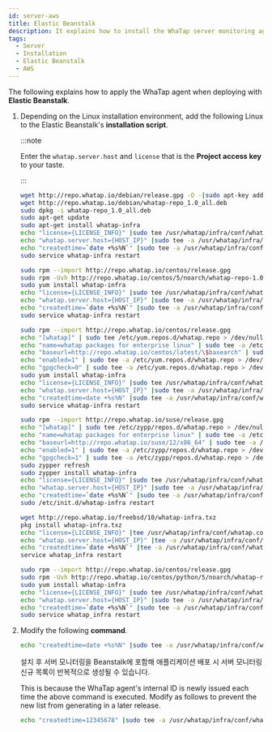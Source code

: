 ```yaml
---
id: server-aws
title: Elastic Beanstalk
description: It explains how to install the WhaTap server monitoring agent in the elastic beanstalk environment.
tags:
  - Server
  - Installation
  - Elastic Beanstalk
  - AWS
---
```



The following explains how to apply the WhaTap agent when deploying with **Elastic Beanstalk**.

1.  Depending on the Linux installation environment, add the following Linux to the Elastic Beanstalk's **installation script**.

    :::note

    Enter the `whatap.server.host` and `license` that is the **Project access key** to your taste.

    :::

    <Tabs>
    <TabItem value="du" label="Debian / Ubuntu" default>

    ```bash
    wget http://repo.whatap.io/debian/release.gpg -O -|sudo apt-key add -
    wget http://repo.whatap.io/debian/whatap-repo_1.0_all.deb
    sudo dpkg -i whatap-repo_1.0_all.deb
    sudo apt-get update
    sudo apt-get install whatap-infra
    echo "license={LICENSE_INFO}" |sudo tee /usr/whatap/infra/conf/whatap.conf
    echo "whatap.server.host={HOST_IP}" |sudo tee -a /usr/whatap/infra/conf/whatap.conf
    echo "createdtime=`date +%s%N`" |sudo tee -a /usr/whatap/infra/conf/whatap.conf
    sudo service whatap-infra restart
    ```

    </TabItem>
    <TabItem value="co" label="CentOS">

    ```bash
    sudo rpm --import http://repo.whatap.io/centos/release.gpg
    sudo rpm -Uvh http://repo.whatap.io/centos/5/noarch/whatap-repo-1.0-1.noarch.rpm
    sudo yum install whatap-infra
    echo "license={LICENSE_INFO}" |sudo tee /usr/whatap/infra/conf/whatap.conf
    echo "whatap.server.host={HOST_IP}" |sudo tee -a /usr/whatap/infra/conf/whatap.conf
    echo "createdtime=`date +%s%N`" |sudo tee -a /usr/whatap/infra/conf/whatap.conf
    sudo service whatap-infra restart
    ```

    </TabItem>
    <TabItem value="al" label="Amazon Linux">

    ```bash
    sudo rpm --import http://repo.whatap.io/centos/release.gpg
    echo "[whatap]" | sudo tee /etc/yum.repos.d/whatap.repo > /dev/null
    echo "name=whatap packages for enterprise linux" | sudo tee -a /etc/yum.repos.d/whatap.repo > /dev/null
    echo "baseurl=http://repo.whatap.io/centos/latest/\$basearch" | sudo tee -a /etc/yum.repos.d/whatap.repo > /dev/null
    echo "enabled=1" | sudo tee -a /etc/yum.repos.d/whatap.repo > /dev/null
    echo "gpgcheck=0" | sudo tee -a /etc/yum.repos.d/whatap.repo > /dev/null
    sudo yum install whatap-infra
    echo "license={LICENSE_INFO}" |sudo tee /usr/whatap/infra/conf/whatap.conf
    echo "whatap.server.host={HOST_IP}" |sudo tee -a /usr/whatap/infra/conf/whatap.conf
    echo "createdtime=date +%s%N" |sudo tee -a /usr/whatap/infra/conf/whatap.conf
    sudo service whatap-infra restart
    ```

    </TabItem>
    </Tabs>
    <Tabs>
    <TabItem value="suse" label="SUSE">

    ```bash
    sudo rpm --import http://repo.whatap.io/suse/release.gpg
    echo "[whatap]" | sudo tee /etc/zypp/repos.d/whatap.repo > /dev/null
    echo "name=whatap packages for enterprise linux" | sudo tee -a /etc/zypp/repos.d/whatap.repo > /dev/null
    echo "baseurl=http://repo.whatap.io/suse/12/x86_64" | sudo tee -a /etc/zypp/repos.d/whatap.repo > /dev/null
    echo "enabled=1" | sudo tee -a /etc/zypp/repos.d/whatap.repo > /dev/null
    echo "gpgcheck=1" | sudo tee -a /etc/zypp/repos.d/whatap.repo > /dev/null
    sudo zypper refresh
    sudo zypper install whatap-infra
    echo "license={LICENSE_INFO}" |sudo tee /usr/whatap/infra/conf/whatap.conf
    echo "whatap.server.host={HOST_IP}" |sudo tee -a /usr/whatap/infra/conf/whatap.conf
    echo "createdtime=`date +%s%N`" |sudo tee -a /usr/whatap/infra/conf/whatap.conf
    sudo /etc/init.d/whatap-infra restart
    ```

    </TabItem>
    <TabItem value="fb" label="FreeBSD">

    ```bash
    wget http://repo.whatap.io/freebsd/10/whatap-infra.txz
    pkg install whatap-infra.txz
    echo "license={LICENSE_INFO}" |tee /usr/whatap/infra/conf/whatap.conf
    echo "whatap.server.host={HOST_IP}" |tee -a /usr/whatap/infra/conf/whatap.conf
    echo "createdtime=`date +%s%N`" |tee -a /usr/whatap/infra/conf/whatap.conf
    service whatap_infra restart
    ```

    </TabItem>
    <TabItem value="xs" label="XenServer">

    ```bash
    sudo rpm --import http://repo.whatap.io/centos/release.gpg
    sudo rpm -Uvh http://repo.whatap.io/centos/python/5/noarch/whatap-repo-1.0-1.noarch.rpm
    sudo yum install whatap-infra
    echo "license={LICENSE_INFO}" |sudo tee /usr/whatap/infra/conf/whatap.conf
    echo "whatap.server.host={HOST_IP}" |sudo tee -a /usr/whatap/infra/conf/whatap.conf
    echo "createdtime=`date +%s%N`" |sudo tee -a /usr/whatap/infra/conf/whatap.conf
    sudo service whatap_infra restart
    ```

    </TabItem>
    </Tabs>

2.  Modify the following **command**.

    ```bash
    echo "createdtime=date +%s%N" |sudo tee -a /usr/whatap/infra/conf/whatap.conf
    ```

    설치 후 서버 모니터링을 Beanstalk에 포함해 애플리케이션 배포 시 서버 모니터링 신규 목록이 반복적으로 생성될 수 있습니다. 

    This is because the WhaTap agent's internal ID is newly issued each time the above command is executed. Modify as follows to prevent the new list from generating in a later release.

    ```bash
    echo "createdtime=12345678" |sudo tee -a /usr/whatap/infra/conf/whatap.conf
    ```
